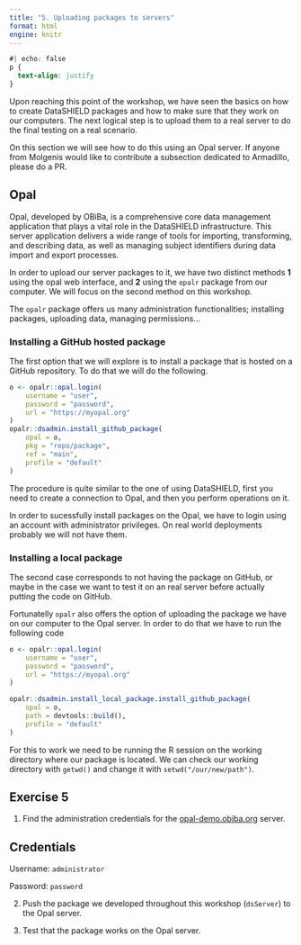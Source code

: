 ```yaml
---
title: "5. Uploading packages to servers"
format: html
engine: knitr
---
```


```css
#| echo: false
p {
  text-align: justify
}
```

Upon reaching this point of the workshop, we have seen the basics on how to create DataSHIELD packages and how to make sure that they work on our computers. The next logical step is to upload them to a real server to do the final testing on a real scenario.

::: {.callout-info}
On this section we will see how to do this using an Opal server. If anyone from Molgenis would like to contribute a subsection dedicated to Armadillo, please do a PR.
:::

## Opal

Opal, developed by OBiBa, is a comprehensive core data management application that plays a vital role in the DataSHIELD infrastructure. This server application delivers a wide range of tools for importing, transforming, and describing data, as well as managing subject identifiers during data import and export processes.

In order to upload our server packages to it, we have two distinct methods **1** using the opal web interface, and **2** using the `opalr` package from our computer. We will focus on the second method on this workshop.

The `opalr` package offers us many administration functionalities; installing packages, uploading data, managing permissions...

### Installing a GitHub hosted package

The first option that we will explore is to install a package that is hosted on a GitHub repository. To do that we will do the following.

```r
o <- opalr::opal.login(
    username = "user",
    password = "password",
    url = "https://myopal.org"
)
opalr::dsadmin.install_github_package(
    opal = o,
    pkg = "repo/package",
    ref = "main",
    profile = "default"
)
```

The procedure is quite similar to the one of using DataSHIELD, first you need to create a connection to Opal, and then you perform operations on it.

::: {.callout-warning}
In order to sucessfully install packages on the Opal, we have to login using an account with administrator privileges. On real world deployments probably we will not have them.
:::

### Installing a local package

The second case corresponds to not having the package on GitHub, or maybe in the case we want to test it on an real server before actually putting the code on GitHub.

Fortunatelly `opalr` also offers the option of uploading the package we have on our computer to the Opal server. In order to do that we have to run the following code

```r
o <- opalr::opal.login(
    username = "user",
    password = "password",
    url = "https://myopal.org"
)

opalr::dsadmin.install_local_package.install_github_package(
    opal = o,
    path = devtools::build(),
    profile = "default"
)
```

::: {.callout-warning}
For this to work we need to be running the R session on the working directory where our package is located. We can check our working directory with `getwd()` and change it with `setwd("/our/new/path")`.
:::

## Exercise 5

1. Find the administration credentials for the [opal-demo.obiba.org](opal-demo.obiba.org) server.

::: {.callout-caution collapse="true"}
## Credentials
Username: `administrator`

Password: `password`
:::

2. Push the package we developed throughout this workshop (`dsServer`) to the Opal server.

3. Test that the package works on the Opal server.

